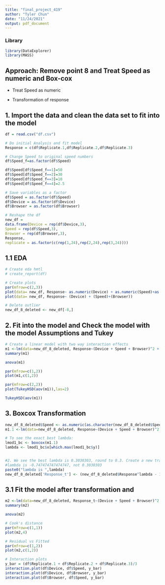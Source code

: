 ```yaml
---
title: "final_project_419"
author: "Tyler Chun"
date: "11/24/2021"
output: pdf_document
---
```

### Library

```r
library(DataExplorer)
library(MASS)
```
## Approach: Remove point 8 and Treat Speed as numeric and Box-cox

- Treat Speed as numeric

- Transformation of response

## 1. Import the data and clean the data set to fit into the model

```r
df = read.csv("df.csv")

# Do initial Analysis and fit model
Response = c(df$Replicate.1,df$Replicate.2,df$Replicate.3)

# Change Speed to original speed numbers
df$Speed_f=as.factor(df$Speed)

df$Speed[df$Speed_f==1]=50
df$Speed[df$Speed_f==2]=30
df$Speed[df$Speed_f==3]=10
df$Speed[df$Speed_f==4]=2.5

# Save variables as a factor
df$Speed = as.factor(df$Speed)
df$Device = as.factor(df$Device)
df$Browser = as.factor(df$Browser)

# Reshape the df
new_df = 
data.frame(Device = rep(df$Device,3),
Speed = rep(df$Speed,3),
Browser = rep(df$Browser,3),
Response,
replicate = as.factor(c(rep(1,24),rep(2,24),rep(3,24))))
```

## 1.1 EDA

```r
# Create eda hmtl
# create_report(df)

# Create plots
par(mfrow=c(2,3))
plot(data= new_df, Response~ as.numeric(Device) + as.numeric(Speed)+as.numeric(Browser))
plot(data= new_df, Response~ (Device) + (Speed)+(Browser))

# Delete outlier
new_df_8_deleted <- new_df[-8,]
```

## 2. Fit into the model and Check the model with the model Assumptions and Tukey

```r
# Create a linear model with two way interaction effects
m1 <-lm(data=new_df_8_deleted, Response~(Device + Speed + Browser)^2 + replicate)
summary(m1)

anova(m1)

par(mfrow=c(1,2))
plot(m1,c(1,2))

par(mfrow=c(2,2))
plot(TukeyHSD(aov(m1)),las=2)

TukeyHSD(aov(m1))
```

## 3. Boxcox Transformation


```r
new_df_8_deleted$Speed <- as.numeric(as.character(new_df_8_deleted$Speed))
m1.1 <-lm(data=new_df_8_deleted, Response~(Device + Speed + Browser)^2 + replicate)

# To see the exact best lambda:
lmod1_bc <- boxcox(m1.1)
lambda <- lmod1_bc$x[which.max(lmod1_bc$y)]


#2. We see the best lambda is 0.3030303, round to 0.3. Create a new transformed response using Box-Cox 
#lambda is -0.747474747474747, not 0.3030303
paste0("lambda is ",lambda)
new_df_8_deleted['Response_t'] <- (new_df_8_deleted$Response^lambda - 1) / lambda
```

## 3.1 Fit the model after transformation and 

```r
m2 <-lm(data=new_df_8_deleted, Response_t~(Device + Speed + Browser)^2 + replicate)
summary(m2)

anova(m2)

# Cook's distance
par(mfrow=c(1,1))
plot(m2,4)

# Residual vs Fitted
par(mfrow=c(1,2))
plot(m2,c(1,2))

# Interaction plots
y_bar = (df$Replicate.1 + df$Replicate.2 + df$Replicate.3)/3
interaction.plot(df$Device, df$Speed, y_bar)
interaction.plot(df$Device, df$Browser, y_bar)
interaction.plot(df$Browser, df$Speed, y_bar)
```
